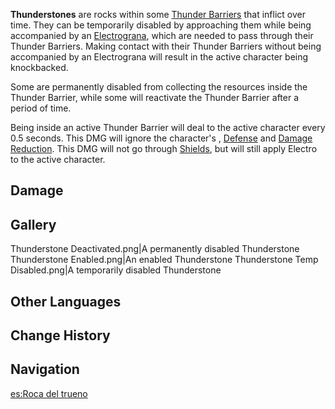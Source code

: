 {{Terminology Infobox
|image        = Thunderstone.png
|type         = Exploration
|type2        = Game Systems
|region       = Inazuma
}}
'''Thunderstones''' are rocks within some [[Thunder Barrier]]s that inflict {{Color|True Electro DMG}} over time. They can be temporarily disabled by approaching them while being accompanied by an [[Electrograna]], which are needed to pass through their Thunder Barriers. Making contact with their Thunder Barriers without being accompanied by an Electrograna will result in the active character being knockbacked.

Some are permanently disabled from collecting the resources inside the Thunder Barrier, while some will reactivate the Thunder Barrier after a period of time.

Being inside an active Thunder Barrier will deal {{Color|Electro DMG}} to the active character every 0.5 seconds. This DMG will ignore the character's {{Color|Electro RES}}, [[Defense]] and [[Damage Reduction]]. This DMG will not go through [[Shields]], but will still apply Electro to the active character.

==Damage==
{{Environmental Damage|0.657|Thunderstones}}

==Gallery==
<gallery hideaddbutton="true" captionalign="center">
Thunderstone Deactivated.png|A permanently disabled Thunderstone
Thunderstone Enabled.png|An enabled Thunderstone
Thunderstone Temp Disabled.png|A temporarily disabled Thunderstone
</gallery>

==Other Languages==
{{Other Languages
|en      = Thunderstone
|zhs     = 若雷石
|zhs_rm  = Ruò Léi Shí
|zht     = 若雷石
|zht_rm  = Ruò Léi Shí
|zh_tl   = Thunder-like Stone
|ja      = 若雷石
|ja_rm   = Gotoraiseki{{Assumed}}
|ja_tl   = Thunder-Like Stone{{Sino}}
|ko      = 번개석을
|ko_rm   = 
|ko_tl   = 
|es      = Roca del trueno
|es_tl   = 
|fr      = Roc éclair
|fr_tl   = Lightning Bolt Rock
|ru      = Громовой камень
|ru_tl   = 
|th      = Thunderstone
|vi      = Đá Sấm Sét
|vi_tl   = 
|de      = Blitzstein
|de_tl   = Lightning Stone
|id      = Thunderstone
|pt      = Pedra do Trovão
|pt_tl   = 
}}

==Change History==
{{Change History|2.0}}

==Navigation==
{{Exploration Navbox|Inazuma}}

[[es:Roca del trueno]]